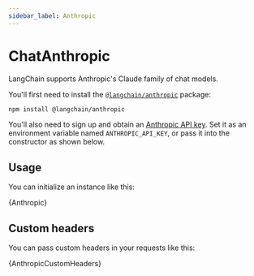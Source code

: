 ```yaml
---
sidebar_label: Anthropic
---
```


# ChatAnthropic

LangChain supports Anthropic's Claude family of chat models.

You'll first need to install the [`@langchain/anthropic`](https://www.npmjs.com/package/@langchain/anthropic) package:


<IntegrationInstallTooltip></IntegrationInstallTooltip>

```bash npm2yarn
npm install @langchain/anthropic
```

You'll also need to sign up and obtain an [Anthropic API key](https://www.anthropic.com/).
Set it as an environment variable named `ANTHROPIC_API_KEY`, or pass it into the constructor as shown below.

## Usage

You can initialize an instance like this:


<CodeBlock language="typescript">{Anthropic}</CodeBlock>

## Custom headers

You can pass custom headers in your requests like this:


<CodeBlock language="typescript">{AnthropicCustomHeaders}</CodeBlock>
